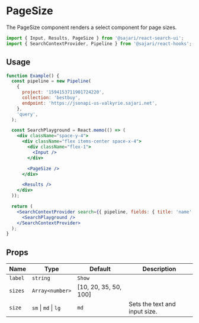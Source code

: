 
<SEO title="PageSize" description="The PageSize component renders a select component for page sizes." />

# PageSize

The PageSize component renders a select component for page sizes.

```js
import { Input, Results, PageSize } from '@sajari/react-search-ui';
import { SearchContextProvider, Pipeline } from '@sajari/react-hooks';
```

## Usage

```jsx
function Example() {
  const pipeline = new Pipeline(
    {
      project: '1594153711901724220',
      collection: 'bestbuy',
      endpoint: 'https://jsonapi-us-valkyrie.sajari.net',
    },
    'query',
  );

  const SearchPlayground = React.memo(() => (
    <div className="space-y-4">
      <div className="flex items-center space-x-4">
        <div className="flex-1">
          <Input />
        </div>

        <PageSize />
      </div>

      <Results />
    </div>
  ));

  return (
    <SearchContextProvider search={{ pipeline, fields: { title: 'name', subtitle: 'brand' } }} searchOnLoad>
      <SearchPlayground />
    </SearchContextProvider>
  );
}
```

## Props

| Name    | Type                 | Default               | Description                   |
| ------- | -------------------- | --------------------- | ----------------------------- |
| `label` | `string`             | `Show`                |                               |
| `sizes` | `Array<number>`      | [10, 20, 35, 50, 100] |                               |
| `size`  | `sm` \| `md` \| `lg` | `md`                  | Sets the text and input size. |
